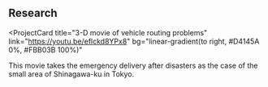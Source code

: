## Research

<ProjectCard
  title="3-D movie of vehicle routing problems"
  link="https://youtu.be/eflckd8YPx8"
  bg="linear-gradient(to right, #D4145A 0%, #FBB03B 100%)"
>
  This movie takes the emergency delivery after disasters as the case of the small area of Shinagawa-ku in Tokyo.
</ProjectCard>


